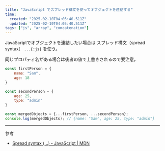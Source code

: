 ```yaml
---
title: "JavaScript でスプレッド構文を使ってオブジェクトを連結する"
time:
  created: "2025-02-10T04:05:40.511Z"
  updated: "2025-02-10T04:05:40.511Z"
tags: ["js", "array", "concatenation"]
---
```


JavaScriptでオブジェクトを連結したい場合は スプレッド構文（spread syntax）  `...{:js}` を使う。

同じプロパティ名がある場合は後者の値で上書きされるので要注意。


```js
const firstPerson = {
    name: "Sam",
    age: 18
}

const secondPerson = {
    age: 25,
    type: "admin"
}

const mergedObjects = {...firstPerson, ...secondPerson};
console.log(mergedObjects); // {name: "Sam", age: 25, type: "admin"}
```


---

参考

- [Spread syntax (...) - JavaScript | MDN](https://developer.mozilla.org/en-US/docs/Web/JavaScript/Reference/Operators/Spread_syntax#spread_in_object_literals)
